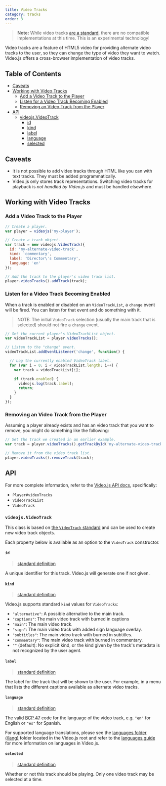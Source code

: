 ```yaml
---
title: Video Tracks
category: tracks
order: 3
---
```


> **Note:** While video tracks [are a standard][spec-videotrack], there are no compatible implementations at this time. This is an experimental technology!

Video tracks are a feature of HTML5 video for providing alternate video tracks to the user, so they can change the type of video they want to watch. Video.js offers a cross-browser implementation of video tracks.

## Table of Contents

* [Caveats](#caveats)
* [Working with Video Tracks](#working-with-video-tracks)
  * [Add a Video Track to the Player](#add-a-video-track-to-the-player)
  * [Listen for a Video Track Becoming Enabled](#listen-for-a-video-track-becoming-enabled)
  * [Removing an Video Track from the Player](#removing-an-video-track-from-the-player)
* [API](#api)
  * [videojs.VideoTrack](#videojsvideotrack)
    * [id](#id)
    * [kind](#kind)
    * [label](#label)
    * [language](#language)
    * [selected](#selected)

## Caveats

* It is not possible to add video tracks through HTML like you can with text tracks. They must be added programmatically.
* Video.js only stores track representations. Switching video tracks for playback is _not handled by Video.js_ and must be handled elsewhere.

## Working with Video Tracks

### Add a Video Track to the Player

```js
// Create a player.
var player = videojs('my-player');

// Create a track object.
var track = new videojs.VideoTrack({
  id: 'my-alternate-video-track',
  kind: 'commentary',
  label: 'Director\'s Commentary',
  language: 'en'
});

// Add the track to the player's video track list.
player.videoTracks().addTrack(track);
```

### Listen for a Video Track Becoming Enabled

When a track is enabled or disabled on an `VideoTrackList`, a `change` event will be fired. You can listen for that event and do something with it.

> NOTE: The initial `VideoTrack` selection (usually the main track that is selected) should not fire a `change` event.

```js
// Get the current player's VideoTrackList object.
var videoTrackList = player.videoTracks();

// Listen to the "change" event.
videoTrackList.addEventListener('change', function() {

  // Log the currently enabled VideoTrack label.
  for (var i = 0; i < videoTrackList.length; i++) {
    var track = videoTrackList[i];

    if (track.enabled) {
      videojs.log(track.label);
      return;
    }
  }
});
```

### Removing an Video Track from the Player

Assuming a player already exists and has an video track that you want to remove, you might do something like the following:

```js
// Get the track we created in an earlier example.
var track = player.videoTracks().getTrackById('my-alternate-video-track');

// Remove it from the video track list.
player.videoTracks().removeTrack(track);
```

## API

For more complete information, refer to the [Video.js API docs](https://docs.videojs.com/), specifically:

* `Player#videoTracks`
* `VideoTrackList`
* `VideoTrack`

### `videojs.VideoTrack`

This class is based on [the `VideoTrack` standard][spec-videotrack] and can be used to create new video track objects.

Each property below is available as an option to the `VideoTrack` constructor.

#### `id`

> [standard definition](https://html.spec.whatwg.org/multipage/embedded-content.html#dom-videotrack-id)

A unique identifier for this track. Video.js will generate one if not given.

#### `kind`

> [standard definition](https://html.spec.whatwg.org/multipage/embedded-content.html#dom-videotrack-kind)

Video.js supports standard `kind` values for `VideoTracks`:

* `"alternative"`: A possible alternative to the main track.
* `"captions"`: The main video track with burned in captions
* `"main"`: The main video track.
* `"sign"`: The main video track with added sign language overlay.
* `"subtitles"`: The main video track with burned in subtitles.
* `"commentary"`: The main video track with burned in commentary.
* `""` (default): No explicit kind, or the kind given by the track's metadata is not recognized by the user agent.

#### `label`

> [standard definition](https://html.spec.whatwg.org/multipage/embedded-content.html#dom-videotrack-label)

The label for the track that will be shown to the user. For example, in a menu that lists the different captions available as alternate video tracks.

#### `language`

> [standard definition](https://html.spec.whatwg.org/multipage/embedded-content.html#dom-videotrack-language)

The valid [BCP 47](https://tools.ietf.org/html/bcp47) code for the language of the video track, e.g. `"en"` for English or `"es"` for Spanish.

For supported language translations, please see the [languages folder (/lang)](https://github.com/videojs/video.js/tree/main/lang) folder located in the Video.js root and refer to the [languages guide](/docs/guides/languages.md) for more information on languages in Video.js.

#### `selected`

> [standard definition](https://html.spec.whatwg.org/multipage/embedded-content.html#dom-videotrack-selected)

Whether or not this track should be playing. Only one video track may be selected at a time.

[spec-videotrack]: https://html.spec.whatwg.org/multipage/embedded-content.html#videotrack
